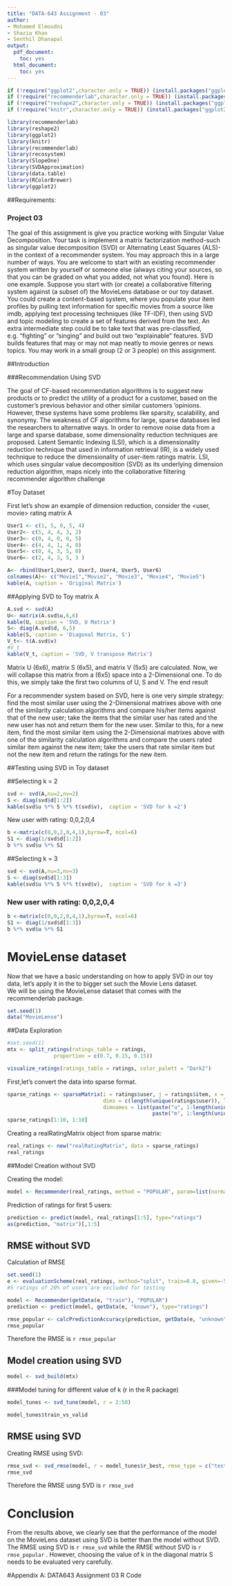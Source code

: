 ---
title: "DATA-643 Assignment - 03"
author:
- Mohamed Elmoudni
- Shazia Khan
- Senthil Dhanapal
output:
  pdf_document:
    toc: yes
  html_document:
    toc: yes
---


```{r, echo = FALSE, warning=FALSE, message=FALSE}


if (!require("ggplot2",character.only = TRUE)) (install.packages("ggplot2",repos = "http://cran.us.r-project.org", dep=TRUE))
if (!require("recommenderlab",character.only = TRUE)) (install.packages("ggplot2",repos = "http://cran.us.r-project.org", dep=TRUE))
if (!require("reshape2",character.only = TRUE)) (install.packages("ggplot2",repos = "http://cran.us.r-project.org", dep=TRUE))
if (!require("knitr",character.only = TRUE)) (install.packages("ggplot2",repos = "http://cran.us.r-project.org", dep=TRUE))

library(recommenderlab)
library(reshape2)
library(ggplot2)
library(knitr)
library(recommenderlab)
library(recosystem)
library(SlopeOne)
library(SVDApproximation)
library(data.table)
library(RColorBrewer)
library(ggplot2)

```


\newpage



##Requirements:

### Project 03

The goal of this assignment is give you practice working with Singular Value Decomposition.
Your task is implement a matrix factorization method-such as singular value decomposition (SVD) or Alternating Least Squares (ALS)-in the context of a recommender system.
You may approach this in a large number of ways. You are welcome to start with an existing recommender system written by yourself or someone else (always citing your sources, so that you can be graded on what you added, not what you found).
Here is one example. Suppose you start with (or create) a collaborative filtering system against (a subset of) the MovieLens database or our toy dataset. You could create a content-based system, where you populate your item profiles by pulling text information for specific movies from a source like imdb, applying text processing techniques (like TF-IDF), then using SVD and topic modeling to create a set of features derived from the text.
An extra intermediate step could be to take text that was pre-classified, e.g. "fighting" or "singing" and build out two "explainable" features. SVD builds features that may or may not map neatly to movie genres or news topics.
You may work in a small group (2 or 3 people) on this assignment.

##Introduction 

###Recommendation Using SVD \newline
\

The goal of CF-based recommendation algorithms is to suggest new products or to predict the utility of a product for a customer, based on the customer's previous behavior and other similar customers 'opinions. However, these systems have some problems like sparsity, scalability, and synonymy. 
The weakness of CF algorithms for large, sparse databases led the researchers to alternative ways. 
In order to remove noise data from a large and sparse database, some dimensionality reduction techniques are proposed. Latent Semantic Indexing (LSI), which is a dimensionality reduction technique that used in information retrieval (IR), is a widely used technique to reduce the dimensionality of user-item ratings matrix. LSI, which uses singular value decomposition (SVD) as its underlying dimension reduction algorithm, maps nicely into the collaborative filtering recommender algorithm challenge 

#Toy Dataset 

First let's show an example of dimension reduction, consider the <user, movie> rating matrix A

```{r, echo = FALSE, warning=FALSE, message=FALSE}

User1 <- c(1, 5, 0, 5, 4)
User2<- c(5, 4, 4, 3, 2)
User3<- c(0, 4, 0, 0, 5)
User4<- c(4, 4, 1, 4, 0)
User5<- c(0, 4, 3, 5, 0)
User6<- c(2, 4, 3, 5, 3 )

A<- rbind(User1,User2, User3, User4, User5, User6)
colnames(A)<- c("Movie1","Movie2", "Movie3", "Movie4", "Movie5")
kable(A, caption = 'Original Matrix')

```

##Applying SVD to Toy matrix A

```{r, echo = FALSE, warning=FALSE, message=FALSE}

A.svd <- svd(A)
U<- matrix(A.svd$u,6,6)
kable(U, caption = 'SVD, U Matrix')
S<- diag(A.svd$d, 6,5)
kable(S, caption = 'Diagonal Matrix, S')
V_t<- t(A.svd$v)
#V_t
kable(V_t, caption = 'SVD, V transpose Matrix')

```


Matrix U (6x6), matrix S (6x5), and matrix V (5x5) are calculated. 
Now, we will collapse this matrix from a (6x5) space into a 2-Dimensional one. 
To do this, we simply take the first two columns of U, S and V. The end result


For a recommender system based on SVD, here is one very simple strategy: find the most similar user using the 2-Dimensional matrixes above with one of the similarity calculation algorithms and compare his/her items against that of the new user; take the items that the similar user has rated and the new user has not and return them for the new user. Similar to this, for a new item, find the most similar item using the 2-Dimensional matrixes above with one of the similarity calculation algorithms and compare the users rated similar item against the new item; take the users that rate similar item but not the new item and return the ratings for the new item.

##Testing using SVD in Toy dataset 

##Selecting k = 2

```{r, echo = FALSE, warning=FALSE, message=FALSE}
svd <- svd(A,nu=2,nv=2)
S <- diag(svd$d[1:2])
kable(svd$u %*% S %*% t(svd$v),  caption = 'SVD for k =2')

```

New user with rating: 0,0,2,0,4

```{r, echo = FALSE, warning=FALSE, message=FALSE}
b <-matrix(c(0,0,2,0,4,1),byrow=T, ncol=6)
S1 <- diag(1/svd$d[1:2])
b %*% svd$u %*% S1


```

##Selecting k = 3

```{r, echo = FALSE, warning=FALSE, message=FALSE}
svd <- svd(A,nu=3,nv=3)
S <- diag(svd$d[1:3])
kable(svd$u %*% S %*% t(svd$v),  caption = 'SVD for k =3')

```


### New user with rating: 0,0,2,0,4

```{r, echo = FALSE, warning=FALSE, message=FALSE}
b <-matrix(c(0,0,2,0,4,1),byrow=T, ncol=6)
S1 <- diag(1/svd$d[1:3])
b %*% svd$u %*% S1


```


# MovieLense dataset 

Now that we have a basic understanding on how to apply SVD in our toy data, let's apply it in the to bigger set such the Movie Lens dataset.  
We will be using the MovieLense dataset that comes with the recommenderlab package. 


```{r, echo = FALSE, warning=FALSE, message=FALSE}

set.seed(1)
data("MovieLense")


```


##Data Exploration




```{r, echo = FALSE, warning=FALSE, message=FALSE}

#set.seed(1)
mtx <- split_ratings(ratings_table = ratings, 
               proportion = c(0.7, 0.15, 0.15))

```


```{r, echo = FALSE, warning=FALSE, message=FALSE}

visualize_ratings(ratings_table = ratings, color_palett = "Dark2")

```



First,let's convert the data into sparse format. 

```{r, echo = FALSE, warning=FALSE, message=FALSE}

sparse_ratings <- sparseMatrix(i = ratings$user, j = ratings$item, x = ratings$rating, 
                               dims = c(length(unique(ratings$user)), length(unique(ratings$item))),  
                               dimnames = list(paste("u", 1:length(unique(ratings$user)), sep = ""), 
                                               paste("m", 1:length(unique(ratings$item)), sep = "")))
sparse_ratings[1:10, 1:10]
```


Creating a realRatingMatrix object from sparse matrix:


```{r, echo = FALSE, warning=FALSE, message=FALSE}
real_ratings <- new("realRatingMatrix", data = sparse_ratings)
real_ratings

```

##Model Creation without SVD

Creating the model:

```{r, echo = FALSE, warning=FALSE, message=FALSE}

model <- Recommender(real_ratings, method = "POPULAR", param=list(normalize = "center"))

```

Prediction of ratings for first 5 users:

```{r, echo = FALSE, warning=FALSE, message=FALSE}
prediction <- predict(model, real_ratings[1:5], type="ratings")
as(prediction, "matrix")[,1:5]

```


## RMSE without SVD 

Calculation of RMSE

```{r, echo = FALSE, warning=FALSE, message=FALSE}
set.seed(1)
e <- evaluationScheme(real_ratings, method="split", train=0.8, given=-5)
#5 ratings of 20% of users are excluded for testing

model <- Recommender(getData(e, "train"), "POPULAR")
prediction <- predict(model, getData(e, "known"), type="ratings")

rmse_popular <- calcPredictionAccuracy(prediction, getData(e, "unknown"))[1]
rmse_popular
```

Therefore the RMSE is `r rmse_popular ` 

## Model creation using SVD

```{r, echo = FALSE, warning=FALSE, message=FALSE}

model <- svd_build(mtx)

```

###Model tuning for different value of k (r in the R package)

```{r, echo = FALSE, warning=FALSE, message=FALSE}

model_tunes <- svd_tune(model, r = 2:50)
```


```{r, echo = FALSE, warning=FALSE, message=FALSE}
model_tunes$train_vs_valid
```

## RMSE using SVD

Creating RMSE using SVD:

```{r, echo = FALSE, warning=FALSE, message=FALSE}
rmse_svd <- svd_rmse(model, r = model_tunes$r_best, rmse_type = c("test"))
rmse_svd

```

Therefore the RMSE usng SVD is `r rmse_svd ` 

# Conclusion

From the results above, we clearly see that the performance of the model on the MovieLens dataset using SVD is better than the model without SVD.  The RMSE using SVD is `r rmse_svd ` while the RMSE without SVD is `r rmse_popular ` .  However, choosing the value of k in the diagonal matrix S needs to be evaluated very carefully.   



\newpage

#Appendix A: DATA643 Assignment 03 R Code 
```{r code=readLines(knitr::purl('https://raw.githubusercontent.com/simonnyc/IS-643/master/Assignment02/Assignment02_Mohamed_Shazia_Senthil.Rmd', documentation = 0)), eval = FALSE}

```


